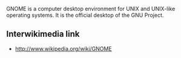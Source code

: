 GNOME is a computer desktop environment for UNIX and UNIX-like operating systems. It is the official desktop of the GNU Project.
== Interwikimedia link==
* http://www.wikipedia.org/wiki/GNOME

{{Stub}}